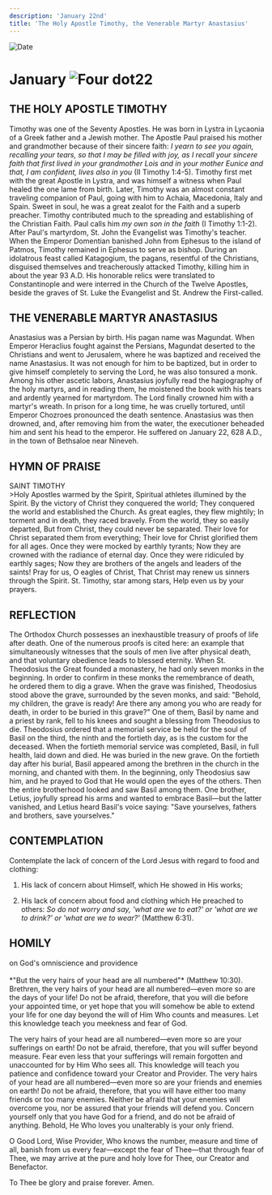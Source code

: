 ```yaml
---
description: 'January 22nd'
title: 'The Holy Apostle Timothy, the Venerable Martyr Anastasius'
---
```


<RunningHead />
<Image src="/title-imprint.png" height={68} width={50} alt="Date" className="title-imprint"/>

# <div id="date">January <Image className="four-dot" src="/four-dot.png" height={15} width={15} alt="Four dot" />22</div>

## THE HOLY APOSTLE TIMOTHY

Timothy was one of the Seventy Apostles. He was born in Lystra in Lycaonia of a Greek father and a Jewish mother. The Apostle Paul praised his mother and grandmother because of their sincere faith: *I yearn to see you again, recalling your tears, so that I may be filled with joy, as I recall your sincere faith that first lived in your grandmother Lois and in your mother Eunice and that, I am confident, lives also in you* (II Timothy 1:4-5). Timothy first met with the great Apostle in Lystra, and was himself a witness when Paul healed the one lame from birth. Later, Timothy was an almost constant traveling companion of Paul, going with him to Achaia, Macedonia, Italy and Spain. Sweet in soul, he was a great zealot for the Faith and a superb preacher. Timothy contributed much to the spreading and establishing of the Christian Faith. Paul calls him *my own son in the faith* (I Timothy 1:1-2). After Paul's martyrdom, St. John the Evangelist was Timothy's teacher. When the Emperor Domentian banished John from Ephesus to the island of Patmos, Timothy remained in Ephesus to serve as bishop. During an idolatrous feast called Katagogium, the pagans, resentful of the Christians, disguised themselves and treacherously attacked Timothy, killing him in about the year 93 A.D. His honorable relics were translated to Constantinople and were interred in the Church of the Twelve Apostles, beside the graves of St. Luke the Evangelist and St. Andrew the First-called.

## THE VENERABLE MARTYR ANASTASIUS

Anastasius was a Persian by birth. His pagan name was Magundat. When Emperor Heraclius fought against the Persians, Magundat deserted to the Christians and went to Jerusalem, where he was baptized and received the name Anastasius. It was not enough for him to be baptized, but in order to give himself completely to serving the Lord, he was also tonsured a monk. Among his other ascetic labors, Anastasius joyfully read the hagiography of the holy martyrs, and in reading them, he moistened the book with his tears and ardently yearned for martyrdom. The Lord finally crowned him with a martyr's wreath. In prison for a long time, he was cruelly tortured, until Emperor Chozroes pronounced the death sentence. Anastasius was then drowned, and, after removing him from the water, the executioner beheaded him and sent his head to the emperor. He suffered on January 22, 628 A.D., in the town of Bethsaloe near Nineveh.


## HYMN OF PRAISE
<div style={{textAlign:'center', color:'crimson', fontWeight:'bold'}}>
SAINT TIMOTHY
</div>
>Holy Apostles warmed by the Spirit,  
Spiritual athletes illumined by the Spirit.  
By the victory of Christ they conquered the world;  
They conquered the world and established the Church.  
As great eagles, they flew mightily;  
In torment and in death, they raced bravely.  
From the world, they so easily departed,  
But from Christ, they could never be separated.  
Their love for Christ separated them from everything;  
Their love for Christ glorified them for all ages.  
Once they were mocked by earthly tyrants;  
Now they are crowned with the radiance of eternal day.  
Once they were ridiculed by earthly sages;  
Now they are brothers of the angels and leaders of the saints!  
Pray for us, O eagles of Christ,  
That Christ may renew us sinners through the Spirit.  
St. Timothy, star among stars,  
Help even us by your prayers.  

## REFLECTION

The Orthodox Church possesses an inexhaustible treasury of proofs of life after death. One of the numerous proofs is cited here: an example that simultaneously witnesses that the souls of men live after physical death, and that voluntary obedience leads to blessed eternity. When St. Theodosius the Great founded a monastery, he had only seven monks in the beginning. In order to confirm in these monks the remembrance of death, he ordered them to dig a grave. When the grave was finished, Theodosius stood above the grave, surrounded by the seven monks, and said: "Behold, my children, the grave is ready! Are there any among you who are ready for death, in order to be buried in this grave?" One of them, Basil by name and a priest by rank, fell to his knees and sought a blessing from Theodosius to die. Theodosius ordered that a memorial service be held for the soul of Basil on the third, the ninth and the fortieth day, as is the custom for the deceased. When the fortieth memorial service was completed, Basil, in full health, laid down and died. He was buried in the new grave. On the fortieth day after his burial, Basil appeared among the brethren in the church in the morning, and chanted with them. In the beginning, only Theodosius saw him, and he prayed to God that He would open the eyes of the others. Then the entire brotherhood looked and saw Basil among them. One brother, Letius, joyfully spread his arms and wanted to embrace Basil—but the latter vanished, and Letius heard Basil's voice saying: "Save yourselves, fathers and brothers, save yourselves."


## CONTEMPLATION

Contemplate the lack of concern of the Lord Jesus with regard to food and clothing:

1. His lack of concern about Himself, which He showed in His works;

2. His lack of concern about food and clothing which He preached to others: *So do not worry and say, 'what are we to eat?' or 'what are we to drink?' or 'what are we to wear?'* (Matthew 6:31).


## HOMILY
<div style={{textAlign:'center', color:'crimson', fontWeight:'bold'}}>
on God's omniscience and providence
</div><br /><div style={{textAlign:'right'}}>
*"But the very hairs of your head are all numbered"* (Matthew 10:30).
</div>
Brethren, the very hairs of your head are all numbered—even more so are the days of your life! Do not be afraid, therefore, that you will die before your appointed time, or yet hope that you will somehow be able to extend your life for one day beyond the will of Him Who counts and measures. Let this knowledge teach you meekness and fear of God.

The very hairs of your head are all numbered—even more so are your sufferings on earth! Do not be afraid, therefore, that you will suffer beyond measure. Fear even less that your sufferings will remain forgotten and unaccounted for by Him Who sees all. This knowledge will teach you patience and confidence toward your Creator and Provider. The very hairs of your head are all numbered—even more so are your friends and enemies on earth! Do not be afraid, therefore, that you will have either too many friends or too many enemies. Neither be afraid that your enemies will overcome you, nor be assured that your friends will defend you. Concern yourself only that you have God for a friend, and do not be afraid of anything. Behold, He Who loves you unalterably is your only friend.

O Good Lord, Wise Provider, Who knows the number, measure and time of all, banish from us every fear—except the fear of Thee—that through fear of Thee, we may arrive at the pure and holy love for Thee, our Creator and Benefactor.

To Thee be glory and praise forever. Amen.